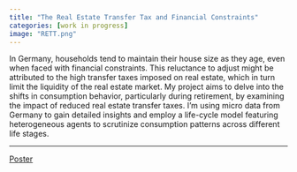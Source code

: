 ---
title: "The Real Estate Transfer Tax and Financial Constraints"
categories: [work in progress]
image: "RETT.png"
---

In Germany, households tend to maintain their house size as they age, even when faced with financial constraints. This reluctance to adjust might be attributed to the high transfer taxes imposed on real estate, which in turn limit the liquidity of the real estate market. My project aims to delve into the shifts in consumption behavior, particularly during retirement, by examining the impact of reduced real estate transfer taxes. I'm using micro data from Germany to gain detailed insights and employ a life-cycle model featuring heterogeneous agents to scrutinize consumption patterns across different life stages.

------------------------------------------------------------------------

[Poster](Poster.pdf)
